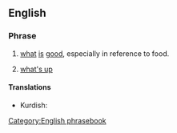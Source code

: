 ==English==

===Phrase===
{{head|en|phrase|head=[[what]][['s]] [[good]]}}

# {{colloquial}} [[what]] [[is]] [[good]], especially in reference to food.
# {{slang}} [[what's up]]

====Translations====
{{trans-top|''(colloquial)'' what is good, especially in reference to food}}
* Kurdish: {{t|ku|چی باشه‌؟|tr=çi bashe?|sc=ku-Arab}}
{{trans-mid}}
{{trans-bottom}}

{{trans-top|''(slang)'' what's up}}
{{trans-mid}}
{{trans-bottom}}

[[Category:English phrasebook]]